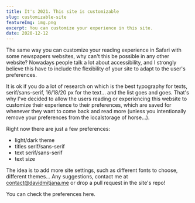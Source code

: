 ```yaml
---
title: It's 2021. This site is customizable
slug: customizable-site
featureImg: img.png
excerpt: You can customize your experience in this site.
date: 2020-12-12
---
```


The same way you can customize your reading experience in Safari with some newspapers websites, why can't this be possible in any other website?
Nowadays people talk a lot about accessibility, and I strongly believe this have to include the flexibility of your site to adapt to the user's preferences.

It is ok if you do a lot of research on which is the best typography for texts, serif/sans-serif, 16/18/20 px for the text... and the list goes and goes. 
That's why I've decided to allow the users reading or experiencing this website to customize their experience to their preferences, which are saved for whenever they want to 
come back and read more (unless you intentionally remove your preferences from the localstorage of horse...).

Right now there are just a few preferences:
- light/dark theme
- titles serif/sans-serif
- text serif/sans-serif
- text size

The idea is to add more site settings, such as different fonts to choose, different themes... Any suggestions, contact me at contact@davidmitjana.me
or drop a pull request in the <OuterLink href="https://github.com/mitji/davidmitjana.me/pulls" target="_blank" rel="noreferrer">site's repo!</OuterLink>


You can check the preferences <InnerLink to="/settings">here</InnerLink>.